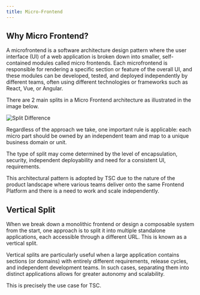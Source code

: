 ```yaml
---
title: Micro-Frontend
---
```


## Why Micro Frontend?

A microfrontend is a software architecture design pattern where the user interface (UI) of a web application is broken down into smaller, self-contained modules called micro frontends.
Each microfrontend is responsible for rendering a specific section or feature of the overall UI, and these modules can be developed, tested, and deployed independently by different teams, often using different technologies or frameworks such as React, Vue, or Angular.

There are 2 main splits in a Micro Frontend architecture as illustrated in the image below.

![Split Difference](./assets/diff-horizontal-vertical-split.jpg)

Regardless of the approach we take, one important rule is applicable: each micro part should be owned by an independent team and map to a unique business domain or unit.

The type of split may come determined by the level of encapsulation, security, independent deployability and need for a consistent UI, requirements.

This architectural pattern is adopted by TSC due to the nature of the product landscape where various teams deliver onto the same Frontend Platform and there is a need to work and scale independently.

## Vertical Split

When we break down a monolithic frontend or design a composable system from the start, one approach is to split it into multiple standalone applications, each accessible through a different URL. This is known as a vertical split.

Vertical splits are particularly useful when a large application contains sections (or domains) with entirely different requirements, release cycles, and independent development teams. In such cases, separating them into distinct applications allows for greater autonomy and scalability.

This is precisely the use case for TSC.
